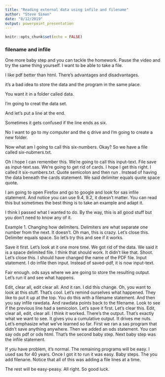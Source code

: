 ```yaml
---
title: "Reading external data using infile and filename"
author: "Steve Simon"
date: "8/12/2019"
output: powerpoint_presentation
---
```


```r
knitr::opts_chunk$set(echo = FALSE)
```

### filename and infile

<div class="notes">

One more baby step and you can tackle the homework. Pause the video and try the same thing yourself. I want to be able to take a file.

I like pdf better than html. There's advantages and disadvantages.

it's a bad idea to store the data and the program in the same place.

You want it in a folder called data.

I'm going to creat the data set.

And let's put a line at the end.

Sometimes it gets confused if the line ends as six. 

No I want to go to my computer and the q drive and I'm going to create a new folder.

Now what am I going to call this six-numbers. Okay? So we have a file called six-nubmers.txt.

Oh I hope I can remember this. We're going to call this input-text. File save as input-text.sas. We're going to get rid of cards. I hope I get this right. I called it six-numbers.txt. Quote semicolon and then run . Instead of having the data beneath the cards statement. We said delimiter equals quote space quote.

I am going to open Firefox and go to google and look for sas infile statement. And notice you can use 9.4, 9.2, it doesn't matter. You can read this but sometimes the best thing is to take an example and adapt it.

I think I passed what I wanted to do. By the way, this is all good stuff but you don't need to know any of it.

Example 1. Changing how delimiters. Delimiters are what separate one number from the next. It doesn't. Oh man, this is crazy. Let's close this. Delimiter equals space. So let's try this and see if it works.

Save it first. Let's look at it one more time. We got rid of the data. We said it is a space delimited file. I think that should work. It didn't like that. Shoot. Let's close this. I should have changed the name of the PDF file. Input statement. I do infile then input. Instead of saved-pdf, it is now input-text.

Fair enough. ods says where we are going to store the resulting output. Let's run it and see what happens.

Edit, clear all, edit clear all. And it ran. I did this change. Oh, you want to look at this stuff. That's cool. Let's remind ourselves what happened. They like to put it up at the top. You do this with a filename statement. And then you say infile rawdata. And rawdata points back to the filename. Look to see if the previous line had a semicolon. Let's save it first. Let's clear this. Edit, clear all, edit, clear all. I think it worked. There's the output. That's exactly what we want to see. It gives you a cumulative output. It drives me nuts. Let's emphasize what we've learned so far. First we ran a sas program that didn't save anything anywhere. Then we added an ods statement. You can say ods pdf or ods html. That's the second baby step. Next baby step was the infile statement.

If you have problem, it's normal. The remaining programs will be easy. I used sas for 40 years. Once I got it to run it was easy. Baby steps. The you add filenane. Notice that all of this was adding a file lines at a time.

The rest will be easy-peasy. All right. So good luck.

</div>